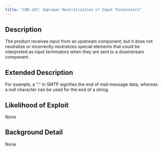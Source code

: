 ```yaml
---
title: "CWE-147: Improper Neutralization of Input Terminators"
---
```


## Description
The product receives input from an upstream component, but it does not neutralize or incorrectly neutralizes special elements that could be interpreted as input terminators when they are sent to a downstream component.

## Extended Description
For example, a "." in SMTP signifies the end of mail message data, whereas a null character can be used for the end of a string.

## Likelihood of Exploit
None

## Background Detail
None
        